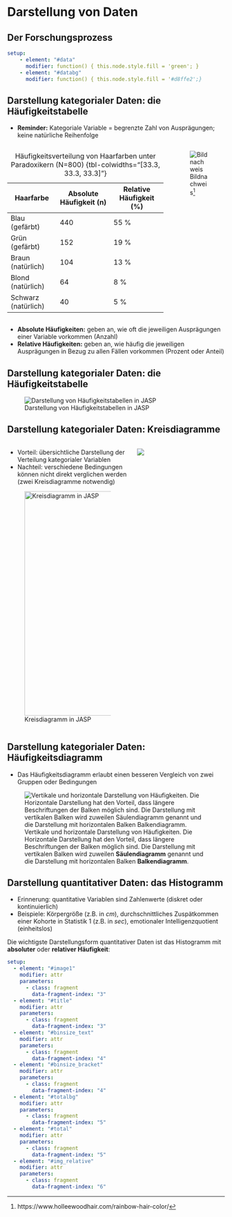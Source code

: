 # Darstellung von Daten

<!----------------->
<!--- New slide --->
<!----------------->
::: {.content-hidden when-format="pdf"}
## Der Forschungsprozess {.hcenter-slide}


```yaml { .animate src="images/scientific_process.svg"}
setup:
    - element: "#data"
      modifier: function() { this.node.style.fill = 'green'; }
    - element: "#databg"
      modifier: function() { this.node.style.fill = '#d8ffe2';}
```
:::




<!----------------->
<!--- New slide --->
<!----------------->
## Darstellung kategorialer Daten: die Häufigkeitstabelle

- **Reminder:** Kategoriale Variable = begrenzte Zahl von Ausprägungen; keine natürliche Reihenfolge

:::{.fragment}
:::: {.columns}
::: {.column width="75%"}

<!---  Table --->
| Haarfarbe | Absolute Häufigkeit (n) | Relative Häufigkeit (%) |
|-|-|-|
| Blau (gefärbt) | 440 | 55 % |
| Grün (gefärbt) | 152 | 19 % |
| Braun (natürlich) | 104 | 13 % |
| Blond (natürlich) | 64 | 8 % |
| Schwarz (natürlich) | 40 | 5 % |

: Häufigkeitsverteilung von Haarfarben unter Paradoxikern (N=800) {tbl-colwidths="[33.3, 33.3, 33.3]"}
:::


<!-- Begin second column -->
::: {.column width="25%"}

![Bildnachweis^[https://www.holleewoodhair.com/rainbow-hair-color/]](images/rainbow_hair.png)

:::
::::
:::


- [**Absolute Häufigkeiten:**]{color="navy"} geben an, wie oft die jeweiligen Ausprägungen einer Variable vorkommen (Anzahl)
- [**Relative Häufigkeiten:**]{color="navy"} geben an, wie häufig die jeweiligen Ausprägungen in Bezug zu allen Fällen vorkommen (Prozent oder Anteil)




<!----------------->
<!--- New slide --->
<!----------------->
## Darstellung kategorialer Daten: die Häufigkeitstabelle

![Darstellung von Häufigkeitstabellen in JASP](images/frequency_table_jasp.png)


<!----------------->
<!--- New slide --->
<!----------------->
## Darstellung kategorialer Daten: Kreisdiagramme

:::: {.columns}
::: {.column width="58%"}

- Vorteil: übersichtliche Darstellung der Verteilung kategorialer Variablen
- Nachteil: verschiedene Bedingungen können nicht direkt verglichen werden (zwei Kreisdiagramme notwendig)

<div class="vspace-medium"></div>

:::{.fragment}
![Kreisdiagramm in JASP](images/kreisdiagramm_jasp.png){width=520}
:::

:::


<!-- Begin second column -->
::: {.column width="42%"}

:::{.fragment}
![](../data/haircolor.png)
:::

:::
::::


<!----------------->
<!--- New slide --->
<!----------------->
## Darstellung kategorialer Daten: Häufigkeitsdiagramm

- Das Häufigkeitsdiagramm erlaubt einen besseren Vergleich von zwei Gruppen oder Bedingungen

<!-- ```{python}
#| label: fig-bargraph-example
#| fig-cap: "Verteilung der Haarfarbe bei Paradoxikern und Kontrollen in Form eines Häufigkeitsdiagramms. Die Form der Darstellung wird auch als Balken- oder Säulendiagramm bezeichnet."

import numpy as np
import matplotlib.pyplot as plt
import pandas as pd

np.random.seed(3)
root = '/home/matteo/OneDrive/lehre/Statistik/stats1_lecture/book/'

fontsize = 14
order = ['Schwarz', 'Blond', 'Braun', 'Gruen', 'Blau']

df = pd.read_csv('data/haircolor_raw.csv')

plt.figure(figsize=(12, 4.5))

plt.subplot(121)
count0 = df[df.group == 0].groupby('haircolor').id.count().reindex(order)
count1 = df[df.group == 1].groupby('haircolor').id.count().reindex(order)
plt.bar(np.arange(0, 12.5, 2.5), count0.values, label='Paradoxia')
plt.bar(np.arange(1, 13.5, 2.5), count1.values, label='Kontroll')
plt.xticks(np.arange(0.5, 12.5, 2.5), count0.index, fontsize=fontsize)
plt.yticks(fontsize=fontsize)
plt.ylabel('Anzahl', fontsize=fontsize)
plt.title('Vertikale Darstellung', fontsize=fontsize, fontweight='bold')
plt.legend(fontsize=fontsize)

plt.subplot(122)
count0 = df[df.group == 0].groupby('haircolor').id.count().reindex(order)
count1 = df[df.group == 1].groupby('haircolor').id.count().reindex(order)
plt.barh(np.arange(0, 12.5, 2.5), count0.values, label='Paradoxia')
plt.barh(np.arange(1, 13.5, 2.5), count1.values, label='Kontroll')
plt.xticks(fontsize=fontsize)
plt.yticks(np.arange(0.5, 12.5, 2.5), ['Lange Variante von '+ label if label == 'Schwarz' else label for label in count0.index], fontsize=fontsize)
plt.xlabel('Anzahl', fontsize=fontsize)
plt.title('Horizontale Darstellung', fontsize=fontsize, fontweight='bold')
plt.legend(fontsize=fontsize)

plt.tight_layout()
plt.savefig(os.path.join(root, 'images', 'histogram_categorical.png'), bbox_inches="tight")
``` -->

<div class="vspace-medium"></div>

:::{.fragment}
![Vertikale und horizontale Darstellung von Häufigkeiten. Die Horizontale Darstellung hat den Vorteil, dass längere Beschriftungen der Balken möglich sind. Die Darstellung mit vertikalen Balken wird zuweilen **Säulendiagramm** genannt und die Darstellung mit horizontalen Balken **Balkendiagramm**.](images/histogram_categorical.png)
:::

<!----------------->
<!--- New slide --->
<!----------------->
## Darstellung quantitativer Daten: das Histogramm

- Erinnerung: quantitative Variablen sind Zahlenwerte (diskret oder kontinuierlich)
- Beispiele: Körpergröße (z.B. in *cm*), durchschnittliches Zuspätkommen einer Kohorte in Statistik 1 (z.B. in *sec*), emotionaler Intelligenzquotient (einheitslos)

::: {.fragment}
Die wichtigste Darstellungsform quantitativer Daten ist das Histogramm mit **absoluter** oder **relativer Häufigkeit**:
:::

```yaml { .animate src="images/histogram_example.svg"}
setup:
  - element: "#image1"
    modifier: attr
    parameters:
      - class: fragment
        data-fragment-index: "3"
  - element: "#title"
    modifier: attr
    parameters:
      - class: fragment
        data-fragment-index: "3"        
  - element: "#binsize_text"
    modifier: attr
    parameters:
      - class: fragment
        data-fragment-index: "4"
  - element: "#binsize_bracket"
    modifier: attr
    parameters:
      - class: fragment
        data-fragment-index: "4"
  - element: "#totalbg"
    modifier: attr
    parameters:
      - class: fragment
        data-fragment-index: "5"
  - element: "#total"
    modifier: attr
    parameters:
      - class: fragment
        data-fragment-index: "5"        
  - element: "#img_relative"
    modifier: attr
    parameters:
      - class: fragment
        data-fragment-index: "6"                
```

